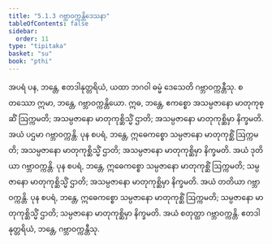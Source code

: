 ```yaml
---
title: "5.1.3 ဂဗ္ဘာဝက္ကန္တိဒေသနာ"
tableOfContents: false
sidebar:
  order: 11
type: "tipitaka"
basket: "su"
book: "pthi"
---
```



<DynamicBreadcrumb />

<Division number="147" book="pthi">

<Paragraph number="298" book="pthi">
အပရံ ပန, ဘန္တေ, ဧတဒါနုတ္တရိယံ, ယထာ ဘဂဝါ ဓမ္မံ ဒေသေတိ ဂဗ္ဘာဝက္ကန္တီသု. စတဿော ဣမာ, ဘန္တေ, ဂဗ္ဘာဝက္ကန္တိယော. ဣဓ, ဘန္တေ, ဧကစ္စော အသမ္ပဇာနော မာတုကုစ္ဆိံ ဩက္ကမတိ; အသမ္ပဇာနော မာတုကုစ္ဆိသ္မိံ ဌာတိ; အသမ္ပဇာနော မာတုကုစ္ဆိမှာ နိက္ခမတိ. အယံ ပဌမာ ဂဗ္ဘာဝက္ကန္တိ.
</Paragraph>

<Paragraph number="299" book="pthi">
ပုန စပရံ, ဘန္တေ, ဣဓေကစ္စော သမ္ပဇာနော မာတုကုစ္ဆိံ ဩက္ကမတိ; အသမ္ပဇာနော မာတုကုစ္ဆိသ္မိံ ဌာတိ; အသမ္ပဇာနော မာတုကုစ္ဆိမှာ နိက္ခမတိ. အယံ ဒုတိယာ ဂဗ္ဘာဝက္ကန္တိ.
</Paragraph>

<Paragraph number="300" book="pthi">
ပုန စပရံ, ဘန္တေ, ဣဓေကစ္စော သမ္ပဇာနော မာတုကုစ္ဆိံ ဩက္ကမတိ; သမ္ပဇာနော မာတုကုစ္ဆိသ္မိံ ဌာတိ; အသမ္ပဇာနော မာတုကုစ္ဆိမှာ နိက္ခမတိ. အယံ တတိယာ ဂဗ္ဘာဝက္ကန္တိ.
</Paragraph>

<Paragraph number="301" book="pthi">
ပုန စပရံ, ဘန္တေ, ဣဓေကစ္စော သမ္ပဇာနော မာတုကုစ္ဆိံ ဩက္ကမတိ; သမ္ပဇာနော မာတုကုစ္ဆိသ္မိံ ဌာတိ; သမ္ပဇာနော မာတုကုစ္ဆိမှာ နိက္ခမတိ. အယံ စတုတ္ထာ ဂဗ္ဘာဝက္ကန္တိ. ဧတဒါနုတ္တရိယံ, ဘန္တေ, ဂဗ္ဘာဝက္ကန္တီသု.
</Paragraph>
</Division>